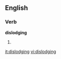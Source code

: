 
==English==

===Verb===
'''dislodging'''

# {{present participle of|[[dislodge]]}}

[[it:dislodging]]
[[vi:dislodging]]